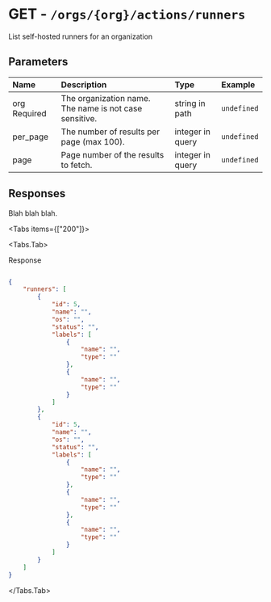 
# GET - `/orgs/{org}/actions/runners`

List self-hosted runners for an organization

## Parameters

| Name | Description | Type | Example |
| :---- | :---- | :---- | :---- |
| org <span class="bg-blue-100 text-blue-800 text-xs font-medium me-2 px-2.5 py-0.5 rounded dark:bg-blue-900 dark:text-blue-300">Required</span> | The organization name. The name is not case sensitive. | string in path | `undefined` |
| per_page  | The number of results per page (max 100). | integer in query | `undefined` |
| page  | Page number of the results to fetch. | integer in query | `undefined` |

## Responses

Blah blah blah.

<Tabs items={["200"]}>

<Tabs.Tab>

Response

```json

{
    "runners": [
        {
            "id": 5,
            "name": "",
            "os": "",
            "status": "",
            "labels": [
                {
                    "name": "",
                    "type": ""
                },
                {
                    "name": "",
                    "type": ""
                }
            ]
        },
        {
            "id": 5,
            "name": "",
            "os": "",
            "status": "",
            "labels": [
                {
                    "name": "",
                    "type": ""
                },
                {
                    "name": "",
                    "type": ""
                },
                {
                    "name": "",
                    "type": ""
                }
            ]
        }
    ]
}

```

</Tabs.Tab>

</Tabs>